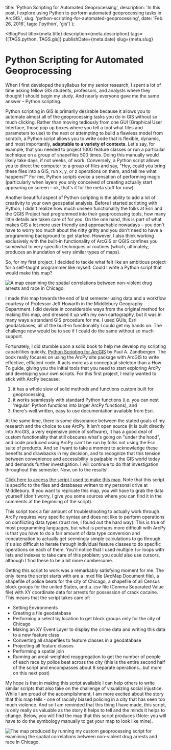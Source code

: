 
  title: 'Python Scripting for Automated Geoprocessing',
  description:
    'In this post, I explore using Python to perform automated geoprocessing tasks in ArcGIS.',
  slug: 'python-scripting-for-automated-geoprocessing',
  date: 'Feb. 26, 2016',
  tags: ['python', 'gis']
};

<BlogPost
  title={meta.title}
  description={meta.description}
  tags={[TAGS.python, TAGS.gis]}
  publishDate={meta.date}
  slug={meta.slug}
>

# Python Scripting for Automated Geoprocessing

When I first developed the syllabus for my senior research, I spent a lot of time asking fellow GIS students, professors, and analysts where they thought I should begin my study. And nearly everyone gave me the same answer – Python scripting.

Python scripting in GIS is primarily desirable because it allows you to automate almost all of the geoprocessing tasks you do in GIS without so much clicking. Rather than moving tediously from one GUI (Graphical User Interface, those pop up boxes where you tell a tool what files and parameters to use) to the next or attempting to build a flawless model from scratch, a Python script allows you to write code that is flexible, dynamic, and most importantly, **adaptable to a variety of contexts**. Let's say, for example, that you needed to project 1000 feature classes or run a particular technique on a group of shapefiles 500 times. Doing this manually would likely take days, if not weeks, of work. Conversely, a Python script allows you to direct the computer to a group of files and say, "Hey, could you bring these files into a GIS, run x, y, or z operations on them, and tell me what happens?" For me, Python scripts evoke a sensation of performing magic (particularly when layers you only conceived of creating actually start appearing on screen – ok, that's it for the meta stuff for now).

Another beautiful aspect of Python scripting is the ability to add a lot of creativity to your own geospatial analysis. Before I started scripting with Python, I didn't realize how much unseen functionality the folks at Esri and the QGIS Project had programmed into their geoprocessing tools, how many little details are taken care of for you. On the one hand, this is part of what makes GIS a lot more user friendly and approachable nowadays – you don't have to worry too much about the nitty gritty and you don't need to have a programming background to get started. However, I also think working exclusively with the built-in functionality of ArcGIS or QGIS confines you somewhat to very specific techniques or routines (which, ultimately, produces an inundation of very similar types of maps).

So, for my first project, I decided to tackle what felt like an ambitious project for a self-taught programmer like myself. Could I write a Python script that would make this map?

<img
  src={ChicagoDrugArrestsCrackSrc.src}
  alt="A map examining the spatial correlations between non-violent drug arrests and race in Chicago."
/>

I made this map towards the end of last semester using data and a workflow courtesy of Professor Jeff Howarth in the Middlebury Geography Department. I did deviate in considerable ways from the original method for making this map, and dressed it up with my own cartography, but it was in many ways a standard GIS procedure for me. I used GUIs, Esri geodatabases, all of the built-in functionality I could get my hands on. The challenge now would be to see if I could do the same without so much support.

Fortunately, I did stumble upon a solid book to help me develop my scripting capabilities quickly, [Python Scripting for ArcGIS](https://esripress.esri.com/display/index.cfm?fuseaction=display&websiteID=384&moduleID=0) by Paul A. Zandbergen. The book really focuses on using the ArcPy site package with ArcGIS to write effective, efficient code. It acts more as a conceptual skeleton than a How To guide, giving you the initial tools that you need to start exploring ArcPy and developing your own scripts. For this first project, I really wanted to stick with ArcPy because:

1. it has a whole slew of solid methods and functions custom built for geoprocessing,
2. it works seamlessly with standard Python functions (i.e. you can nest 'regular' Python functions into larger ArcPy functions), and
3. there's well written, easy to use documentation available from Esri.

At the same time, there is some dissonance between the stated goals of my research and the choice to use ArcPy. It isn't open source (it is built directly into ArcGIS, a very expensive piece of software), it has a good deal of custom functionality that still obscures what's going on "under the hood", and code produced using ArcPy can't be run by folks not using the Esri suite of products. And so I want to take a moment to acknowledge these benefits and drawbacks in my decision, and to recognize that this tension between convenience and accessibility is palpable in the GIS world today and demands further investigation. I will continue to do that investigation throughout this semester. Now, on to the results!

[Click here to access the script I used to make this map](/thoughts/python-scripting-for-automated-geoprocessing/chicago-script.py). Note that this script is specific to the files and databases written to my personal drive at Middlebury. If you want to replicate this map, you will have to grab the data yourself (don't worry, I give you some sources where you can find it in the comments at the beginning of the script).

This script took a fair amount of troubleshooting to actually work through. ArcPy requires very specific syntax and does not like to perform operations on conflicting data types (trust me, I found out the hard way). This is true of most programming languages, but what is perhaps more difficult with ArcPy is that you have to do a fair amount of data type conversion and concatenation to actually get seemingly simple calculations to go through. It's also difficult to iterate through individual feature classes to do specific operations on each of them. You'll notice that I used multiple `for` loops with lists and indexes to take care of this problem; you could also use cursors, although I find these to be a bit more cumbersome.

Getting this script to work was a remarkably satisfying moment for me. The only items the script starts with are a .mxd file (ArcMap Document file), a shapefile of police beats for the city of Chicago, a shapefile of all Census block groups for the united States, and a .csv file (Comma Separated Value file) with XY coordinate data for arrests for possession of crack cocaine. This means that the script takes care of:

- Setting Environments
- Creating a file geodatabase
- Performing a select by location to get block groups only for the city of Chicago
- Making an XY Event Layer to display the crime data and writing this data to a new feature class
- Converting all shapefiles to feature classes in a geodatabase
- Projecting all feature classes
- Performing a spatial join
- Running an areal-weighted reaggregation to get the number of people of each race by police beat across the city (this is the entire second half of the script and encompasses about 8 separate operations...but more on this next post)

My hope is that in making this script available I can help others to write similar scripts that also take on the challenge of visualizing social injustice. While I am proud of the accomplishment, I am more excited about the story that this map tells - one of racially biased policing in a city that has seen too much violence. And so I am reminded that this thing I have made, this script, is only really as valuable as the story it helps to tell and the minds it helps to change. Below, you will find the map that this script produces (Note: you will have to do the symbology manually to get your map to look like mine).

<img
  src={CrackMapPySrc.src}
  alt="The map produced by running my custom geoprocessing script for examining the spatial correlations between non-violent drug arrests and race in Chicago."
/>

</BlogPost>
